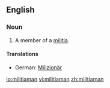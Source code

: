 ==English==
===Noun===
{{en-noun|pl=militiamen}}

#A member of a [[militia]].

====Translations====
{{trans-top|member of a militia}}
*German: [[Milizionär]] {{m}}
{{trans-mid}}
{{trans-bottom}}

[[io:militiaman]]
[[vi:militiaman]]
[[zh:militiaman]]